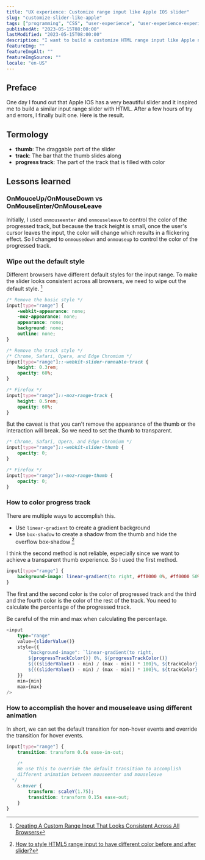 ```yaml
---
title: "UX experience: Customize range input like Apple IOS slider"
slug: "customize-slider-like-apple"
tags: ["programming", "CSS", "user-experience", "user-experience-experiment"]
publishedAt: "2023-05-15T08:00:00"
lastModified: "2023-05-15T08:00:00"
description: "I want to build a customize HTML range input like Apple native slider. Here is what I found and built."
featureImg: ""
featureImgAlt: ""
featureImgSource: ""
locale: "en-US"
---
```



## Preface

One day I found out that Apple IOS has a very beautiful slider and it inspired me to build a similar input range slider with HTML. After a few hours of try and errors, I finally built one. Here is the result.

<MdxShowcaseWrapper alt="Customize range input like Apple IOS native slider">
	<AppleSlider client:only />
</MdxShowcaseWrapper>

## Termology

- **thumb**: The draggable part of the slider
- **track**: The bar that the thumb slides along
- **progress track**: The part of the track that is filled with color

## Lessons learned

### OnMouceUp/OnMouseDown vs OnMouseEnter/OnMouseLeave

Initially, I used `onmouseenter` and `onmouseleave` to control the color of the progressed track, but because the track height is small, once the user's cursor leaves the input, the color will change which results in a flickering effect. So I changed to `onmousedown` and `onmouseup` to control the color of the progressed track.

### Wipe out the default style

Different browsers have different default styles for the input range. To make the slider looks consistent across all browsers, we need to wipe out the default style. [^1]

```css
/* Remove the basic style */
input[type="range"] {
	-webkit-appearance: none;
	-moz-appearance: none;
	appearance: none;
	background: none;
	outline: none;
}

/* Remove the track style */
/* Chrome, Safari, Opera, and Edge Chromium */
input[type="range"]::-webkit-slider-runnable-track {
	height: 0.3rem;
	opacity: 60%;
}

/* Firefox */
input[type="range"]::-moz-range-track {
	height: 0.5rem;
	opacity: 60%;
}
```

But the caveat is that you can't remove the appearance of the thumb or the interaction will break. So we need to set the thumb to transparent.

```css
/* Chrome, Safari, Opera, and Edge Chromium */
input[type="range"]::-webkit-slider-thumb {
	opacity: 0;
}

/* Firefox */
input[type="range"]::-moz-range-thumb {
	opacity: 0;
}
```

### How to color progress track

There are multiple ways to accomplish this.

- Use `linear-gradient` to create a gradient background
- Use `box-shadow` to create a shadow from the thumb and hide the overflow box-shadow [^2]

I think the second method is not reliable, especially since we want to achieve a transparent thumb experience. So I used the first method.

```css
input[type="range"] {
	background-image: linear-gradient(to right, #ff0000 0%, #ff0000 50%, #ffffff 50%, #ffffff 100%);
}
```

The first and the second color is the color of progressed track and the third and the fourth color is the color of the rest of the track. You need to calculate the percentage of the progressed track.

Be careful of the min and max when calculating the percentage.

```ts
<input
	type="range"
	value={sliderValue()}
	style={{
		"background-image": `linear-gradient(to right, 
		${progressTrackColor()} 0%, ${progressTrackColor()} 
		${((sliderValue() - min) / (max - min)) * 100}%, ${trackColor}
		${((sliderValue() - min) / (max - min)) * 100}%, ${trackColor} 100%)`,
	}}
	min={min}
	max={max}
/>
```

### How to accomplish the hover and mouseleave using different animation

In short, we can set the default transition for non-hover events and override the transition for hover events.

```css
input[type="range"] {
	transition: transform 0.6s ease-in-out;

	/* 
    We use this to override the default transition to accomplish
    different animation between mouseenter and mouseleave
  */
	&:hover {
		transform: scaleY(1.75);
		transition: transform 0.15s ease-out;
	}
}
```

[^1]: [Creating A Custom Range Input That Looks Consistent Across All Browsers](https://www.smashingmagazine.com/2021/12/create-custom-range-input-consistent-browsers/)
[^2]: [How to style HTML5 range input to have different color before and after slider?](https://stackoverflow.com/questions/18389224/how-to-style-html5-range-input-to-have-different-color-before-and-after-slider)
